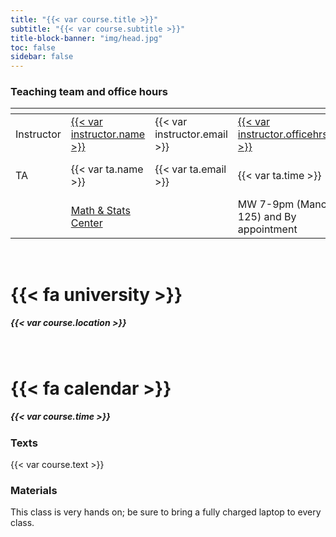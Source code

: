 ```yaml
---
title: "{{< var course.title >}}"
subtitle: "{{< var course.subtitle >}}"
title-block-banner: "img/head.jpg"
toc: false
sidebar: false
---
```




### Teaching team and office hours 

<span></span>     | <span></span>     | <span></span>    | <span></span>    |  <span></span>      
------------------|-------------------|------------------|------------------|------------------ 
Instructor        | [{{< var instructor.name >}}]({{< var instructor.url >}}) | {{< var instructor.email >}}| [{{< var instructor.officehrs >}}]({{< var instructor.appointment_url >}}) | Manchester 342
TA               | {{< var ta.name >}} | {{< var ta.email >}} | {{< var ta.time >}}| {{< var ta.location >}}
<span></span>                  | [Math & Stats Center](https://mathandstatscenter.wfu.edu/) | <a href="mailto:mathandstatscenter@wfu.edu" title="email"><i class="fa fa-envelope"></i></a> &nbsp; | MW 7-9pm (Manc 125) and By appointment | 

::: {.grid}
::: {.g-col-12 .g-col-sm-6 .g-col-md-6}
<br>

# {{< fa university >}} {.icon}

##### {{< var course.location >}} {.center}
:::

::: {.g-col-12 .g-col-sm-6 .g-col-md-6}
<br>

# {{< fa calendar >}} {.icon}

##### {{< var course.time >}}  {.center} 

:::

:::

### Texts

{{< var course.text >}}

### Materials

This class is very hands on; be sure to bring a fully charged laptop to every class.
